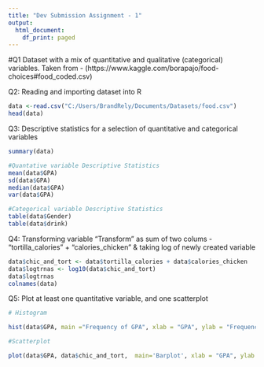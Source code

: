 ```yaml
---
title: "Dev Submission Assignment - 1"
output:
  html_document:
    df_print: paged
---
```

#Q1 Dataset with a mix of quantitative and qualitative (categorical) variables. Taken from - (https://www.kaggle.com/borapajo/food-choices#food_coded.csv)


Q2: Reading and importing dataset into R

```r
data <-read.csv("C:/Users/BrandRely/Documents/Datasets/food.csv")
head(data)
```

Q3: Descriptive statistics for a selection of quantitative and categorical variables

```r
summary(data)

#Quantative variable Descriptive Statistics
mean(data$GPA) 
sd(data$GPA)
median(data$GPA)
var(data$GPA)

#Categorical variable Descriptive Statistics 
table(data$Gender)
table(data$drink)
```

Q4: Transforming variable "Transform" as sum of two colums - "tortilla_calories" + "calories_chicken" & taking log of newly created variable

```r
data$chic_and_tort <- data$tortilla_calories + data$calories_chicken
data$logtrnas <- log10(data$chic_and_tort) 
data$logtrnas
colnames(data)
```

Q5: Plot at least one quantitative variable, and one scatterplot

```r
# Histogram

hist(data$GPA, main ="Frequency of GPA", xlab = "GPA", ylab = "Frequency", border="red", col="blue")

#Scatterplot

plot(data$GPA, data$chic_and_tort,  main='Barplot', xlab = "GPA", ylab = "Chic & Tort", col='yellow')
```

